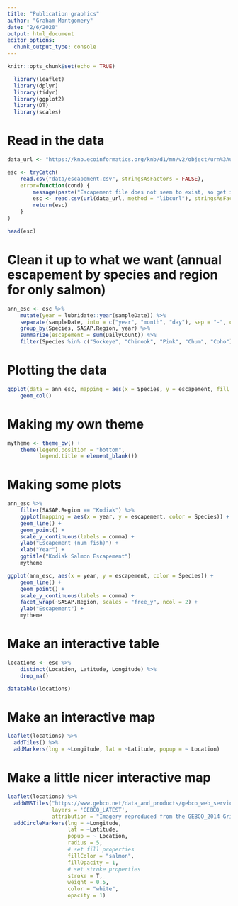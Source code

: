 ```yaml
---
title: "Publication graphics"
author: "Graham Montgomery"
date: "2/6/2020"
output: html_document
editor_options: 
  chunk_output_type: console
---
```


```r
knitr::opts_chunk$set(echo = TRUE)
```

```r
  library(leaflet)
  library(dplyr)
  library(tidyr)
  library(ggplot2)
  library(DT)
  library(scales)
```

# Read in the data

```r
data_url <- "https://knb.ecoinformatics.org/knb/d1/mn/v2/object/urn%3Auuid%3Af119a05b-bbe7-4aea-93c6-85434dcb1c5e"

esc <- tryCatch(
    read.csv("data/escapement.csv", stringsAsFactors = FALSE),
    error=function(cond) {
        message(paste("Escapement file does not seem to exist, so get it from the KNB."))
        esc <- read.csv(url(data_url, method = "libcurl"), stringsAsFactors = FALSE)
        return(esc)
    }
)

head(esc)
```

# Clean it up to what we want (annual escapement by species and region for only salmon)

```r
ann_esc <- esc %>% 
    mutate(year = lubridate::year(sampleDate)) %>% 
    separate(sampleDate, into = c("year", "month", "day"), sep = "-", convert = TRUE) %>% 
    group_by(Species, SASAP.Region, year) %>% 
    summarize(escapement = sum(DailyCount)) %>% 
    filter(Species %in% c("Sockeye", "Chinook", "Pink", "Chum", "Coho"))
```

# Plotting the data

```r
ggplot(data = ann_esc, mapping = aes(x = Species, y = escapement, fill = SASAP.Region)) + 
    geom_col()
```

# Making my own theme

```r
mytheme <- theme_bw() + 
    theme(legend.position = "bottom", 
          legend.title = element_blank())
```

# Making some plots

```r
ann_esc %>%
    filter(SASAP.Region == "Kodiak") %>% 
    ggplot(mapping = aes(x = year, y = escapement, color = Species)) + 
    geom_line() + 
    geom_point() + 
    scale_y_continuous(labels = comma) + 
    ylab("Escapement (num fish)") + 
    xlab("Year") + 
    ggtitle("Kodiak Salmon Escapement")
    mytheme
```

```r
ggplot(ann_esc, aes(x = year, y = escapement, color = Species)) + 
    geom_line() +
    geom_point() +
    scale_y_continuous(labels = comma) +
    facet_wrap(~SASAP.Region, scales = "free_y", ncol = 2) +
    ylab("Escapement") +
    mytheme
```

# Make an interactive table
```r
locations <- esc %>% 
    distinct(Location, Latitude, Longitude) %>% 
    drop_na()

datatable(locations)
```

# Make an interactive map
```r
leaflet(locations) %>% 
  addTiles() %>% 
  addMarkers(lng = ~Longitude, lat = ~Latitude, popup = ~ Location)

```

# Make a little nicer interactive map

```r
leaflet(locations) %>% 
  addWMSTiles("https://www.gebco.net/data_and_products/gebco_web_services/web_map_service/mapserv?",
              layers = 'GEBCO_LATEST',
              attribution = "Imagery reproduced from the GEBCO_2014 Grid, version 20150318, www.gebco.net") %>%
  addCircleMarkers(lng = ~Longitude,
                   lat = ~Latitude,
                   popup = ~ Location,
                   radius = 5,
                   # set fill properties
                   fillColor = "salmon",
                   fillOpacity = 1,
                   # set stroke properties
                   stroke = T,
                   weight = 0.5,
                   color = "white",
                   opacity = 1)
```

